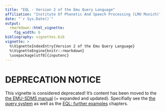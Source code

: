 ```yaml
---
title: "EQL - Version 2 of the Emu Query Language"
affiliation: "Institute Of Phonetic And Speech Processing (LMU Munich)"
date: "`r Sys.Date()`"
output: 
  rmarkdown::html_vignette:
    fig_width: 6
bibliography: vignettes.bib
vignette: >
  %\VignetteIndexEntry{Version 2 of the Emu Query Language}
  %\VignetteEngine{knitr::rmarkdown}
  \usepackage[utf8]{inputenc}
---
```


# DEPRECATION NOTICE

This vignette is considered deprecated! It's content has been moved to
the [the EMU-SDMS manual](https://ips-lmu.github.io/The-EMU-SDMS-Manual/) (+ expanded and updated). Specifially see
the [the query system](https://ips-lmu.github.io/The-EMU-SDMS-Manual/chap-querysys.html) as well as
the [EQL: further examples](https://ips-lmu.github.io/The-EMU-SDMS-Manual/app-chap-eql.html) chapters.
